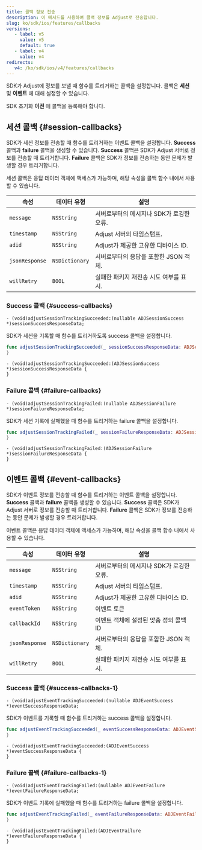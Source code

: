 ```yaml
---
title: 콜백 정보 전송
description: 이 메서드를 사용하여 콜백 정보를 Adjust로 전송합니다.
slug: ko/sdk/ios/features/callbacks
versions:
   - label: v5
     value: v5
     default: true
   - label: v4
     value: v4
redirects:
   v4: /ko/sdk/ios/v4/features/callbacks
---
```


SDK가 Adjust에 정보를 보낼 때 함수를 트리거하는 콜백을 설정합니다. 콜백은 **세션** 및 **이벤트** 에 대해 설정할 수 있습니다.

<Callout type="important">

SDK 초기화 **이전** 에 콜백을 등록해야 합니다.

</Callout>

## 세션 콜백 {#session-callbacks}

SDK가 세션 정보를 전송할 때 함수를 트리거하는 이벤트 콜백을 설정합니다. **Success** 콜백과 **failure** 콜백을 생성할 수 있습니다. **Success** 콜백은 SDK가 Adjust 서버로 정보를 전송할 때 트리거합니다. **Failure** 콜백은 SDK가 정보를 전송하는 동안 문제가 발생할 경우 트리거합니다.

세션 콜백은 응답 데이터 객체에 액세스가 가능하며, 해당 속성을 콜백 함수 내에서 사용할 수 있습니다.

| 속성           | 데이터 유형    | 설명                                     |
| -------------- | -------------- | ---------------------------------------- |
| `message`      | `NSString`     | 서버로부터의 메시지나 SDK가 로깅한 오류. |
| `timestamp`    | `NSString`     | Adjust 서버의 타임스탬프.                |
| `adid`         | `NSString`     | Adjust가 제공한 고유한 디바이스 ID.      |
| `jsonResponse` | `NSDictionary` | 서버로부터의 응답을 포함한 JSON 객체.    |
| `willRetry`    | `BOOL`         | 실패한 패키지 재전송 시도 여부를 표시.   |

### Success 콜백 {#success-callbacks}

<CodeBlock title="메서드 서명">

```objc
- (void)adjustSessionTrackingSucceeded:(nullable ADJSessionSuccess *)sessionSuccessResponseData;
```

</CodeBlock>

SDK가 세션을 기록할 때 함수를 트리거하도록 success 콜백을 설정합니다.

<Tabs>
<Tab title="Swift" sync="swift">

```swift
func adjustSessionTrackingSucceeded(_ sessionSuccessResponseData: ADJSessionSuccess?) {
}
```

</Tab>
<Tab title="Objective-C" sync="objc">

```objc
- (void)adjustSessionTrackingSucceeded:(ADJSessionSuccess *)sessionSuccessResponseData {
}
```

</Tab>
</Tabs>

### Failure 콜백 {#failure-callbacks}

<CodeBlock title="메서드 서명">

```objc
- (void)adjustSessionTrackingFailed:(nullable ADJSessionFailure *)sessionFailureResponseData;
```

</CodeBlock>

SDK가 세션 기록에 실패했을 때 함수를 트리거하는 failure 콜백을 설정합니다.

<Tabs>
<Tab title="Swift" sync="swift">

```swift
func adjustSessionTrackingFailed(_ sessionFailureResponseData: ADJSessionFailure?) {
}
```

</Tab>
<Tab title="Objective-C" sync="objc">

```objc
- (void)adjustSessionTrackingFailed:(ADJSessionFailure *)sessionFailureResponseData {
}
```

</Tab>
</Tabs>

## 이벤트 콜백 {#event-callbacks}

SDK가 이벤트 정보를 전송할 때 함수를 트리거하는 이벤트 콜백을 설정합니다. **Success** 콜백과 **failure** 콜백을 생성할 수 있습니다. **Success** 콜백은 SDK가 Adjust 서버로 정보를 전송할 때 트리거합니다. **Failure** 콜백은 SDK가 정보를 전송하는 동안 문제가 발생할 경우 트리거합니다.

이벤트 콜백은 응답 데이터 객체에 액세스가 가능하며, 해당 속성을 콜백 함수 내에서 사용할 수 있습니다.

| 속성           | 데이터 유형    | 설명                                     |
| -------------- | -------------- | ---------------------------------------- |
| `message`      | `NSString`     | 서버로부터의 메시지나 SDK가 로깅한 오류. |
| `timestamp`    | `NSString`     | Adjust 서버의 타임스탬프.                |
| `adid`         | `NSString`     | Adjust가 제공한 고유한 디바이스 ID.      |
| `eventToken`   | `NSString`     | 이벤트 토큰                              |
| `callbackId`   | `NSString`     | 이벤트 객체에 설정된 맞춤 정의 콜백 ID   |
| `jsonResponse` | `NSDictionary` | 서버로부터의 응답을 포함한 JSON 객체.    |
| `willRetry`    | `BOOL`         | 실패한 패키지 재전송 시도 여부를 표시.   |

### Success 콜백 {#success-callbacks-1}

<CodeBlock title="메서드 서명">

```objc
- (void)adjustEventTrackingSucceeded:(nullable ADJEventSuccess *)eventSuccessResponseData;
```

</CodeBlock>

SDK가 이벤트를 기록할 때 함수를 트리거하는 success 콜백을 설정합니다.

<Tabs>
<Tab title="Swift" sync="swift">

```swift
func adjustEventTrackingSucceeded(_ eventSuccessResponseData: ADJEventSuccess?) {
}
```

</Tab>
<Tab title="Objective-C" sync="objc">

```objc
- (void)adjustEventTrackingSucceeded:(ADJEventSuccess *)eventSuccessResponseData {
}
```

</Tab>
</Tabs>

### Failure 콜백 {#failure-callbacks-1}

<CodeBlock title="메서드 서명">

```objc
- (void)adjustEventTrackingFailed:(nullable ADJEventFailure *)eventFailureResponseData;
```

</CodeBlock>

SDK가 이벤트 기록에 실패했을 때 함수를 트리거하는 failure 콜백을 설정합니다.

<Tabs>
<Tab title="Swift" sync="swift">

```swift
func adjustEventTrackingFailed(_ eventFailureResponseData: ADJEventFailure?) {
}
```

</Tab>
<Tab title="Objective-C" sync="objc">

```objc
- (void)adjustEventTrackingFailed:(ADJEventFailure *)eventFailureResponseData {
}
```

</Tab>
</Tabs>
